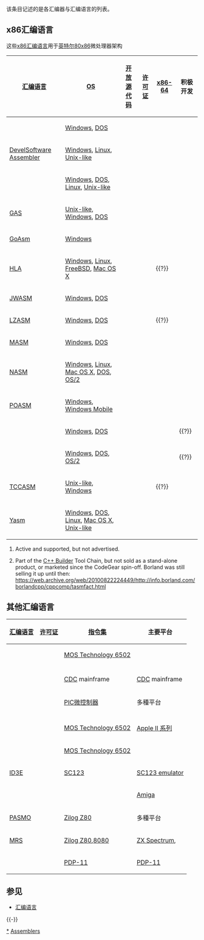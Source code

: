 {{noteTA
|G1=IT
|T=zh-hans:汇编器列表; zh-hant:組合語言列表;
|1=zh-hans:汇编语言; zh-hant:組合語言;
|2=zh-tw:授權條款; zh-hk:特許條款; zh-hans:许可证;
|3=zh-hant:電腦; zh-hans:计算机;
}}
该条目记述的是各汇编器与汇编语言的列表。

==x86汇编语言==
这些[[x86汇编语言|x86汇编语言]]用于[[英特尔|英特尔]][[x86|80x86]]微处理器架构
{| class="wikitable sortable" style="font-size: 85%; text-align: center"
! [[汇编语言|汇编语言]]
! [[操作系统|OS]]
! [[开放源代码|开放源代码]]
! [[软件许可证|许可证]]
! [[x86-64|x86-64]]
! 积极开发
|-
! {{tsl|en|A86 (software)|A86/A386}}
| [[Microsoft_Windows|Windows]], [[DOS|DOS]]
| {{no}}
| {{proprietary}}
| {{No}}
| {{No}}
|-
! [https://web.archive.org/web/20100314014217/http://www.develsoftware.com/index.php/en/download DevelSoftware Assembler]
| [[Microsoft_Windows|Windows]], [[Linux|Linux]], [[Unix-like|Unix-like]]
| {{no}}
| {{free|[[免费软件|免费软件]]}}
| {{yes}}
| {{yes}}
|-
! {{tsl|en|FASM}}
| [[Microsoft_Windows|Windows]], [[DOS|DOS]], [[Linux|Linux]], [[Unix-like|Unix-like]]
| {{yes}}
| {{free|[[BSD许可证|BSD许可证]]}}
| {{yes}}
| {{yes}}
|-
! [[GNU_Assembler|GAS]]
| [[Unix-like|Unix-like]], [[Microsoft_Windows|Windows]], [[DOS|DOS]]
| {{yes}}
| {{free|[[GNU通用公共许可证|GNU通用公共许可证]]}}
| {{yes}}
| {{yes}}
|-
! [https://web.archive.org/web/20090814061823/http://www.jorgon.freeserve.co.uk/ GoAsm]
| [[Microsoft_Windows|Windows]]
| {{no}}
| {{free|[[免费软件|免费软件]]}}
| {{yes}}
| {{yes}}
|-
! [[High_Level_Assembly|HLA]]
| [[Microsoft_Windows|Windows]], [[Linux|Linux]], [[FreeBSD|FreeBSD]], [[Mac_OS_X|Mac OS X]]
| {{yes}}
| {{free|[[公有领域|公有领域]]}}
| {{?}}
| {{yes}}
|-
! [https://web.archive.org/web/20141010153046/http://www.japheth.de/JWasm.html JWASM]
| [[Microsoft_Windows|Windows]], [[DOS|DOS]]
| {{yes}}
| {{free|{{tsl|en|Sybase Open Watcom Public Licence}}}}
| {{no}}
| {{yes}}
|-
! [https://web.archive.org/web/20090104203629/http://lzasm.hotbox.ru/ LZASM]
| [[Microsoft_Windows|Windows]], [[DOS|DOS]]
| {{no}}
| {{free|[[免费软件|免费软件]]}}
| {{?}}
| {{yes}}
|-
! [[MASM|MASM]]
| [[Microsoft_Windows|Windows]], [[DOS|DOS]]
| {{no}}
| {{proprietary}}
| {{yes}}
| {{yes}}{{ref|MASM}}
|-
! [[Netwide_Assembler|NASM]]
| [[Microsoft_Windows|Windows]], [[Linux|Linux]], [[Mac_OS_X|Mac OS X]], [[DOS|DOS]], [[OS/2|OS/2]]
| {{yes}}
| {{free|[[BSD许可证|BSD许可证]]}}
| {{yes}}
| {{yes}}
|-
! [[POASM|POASM]]
| [[Microsoft_Windows|Windows]], [[Windows_Mobile|Windows Mobile]]
| {{no}}
| {{free|[[免费软件|免费软件]]}}
| {{yes}}
| {{yes}}
|-
! {{tsl|en|Turbo Assembler|TASM}}
| [[Microsoft_Windows|Windows]], [[DOS|DOS]]
| {{no}}
| {{proprietary}}
| {{no}}
| {{?}}{{ref|TASM}}
|-
! {{tsl|en|Open Watcom Assembler|WASM}}
| [[Microsoft_Windows|Windows]], [[DOS|DOS]], [[OS/2|OS/2]]
| {{yes}}
| {{free|{{tsl|en|Sybase Open Watcom Public Licence}}}}
| {{no}}
| {{?}}
|-
! [[Tiny_C_Compiler|TCCASM]]
| [[Unix-like|Unix-like]], [[Microsoft_Windows|Windows]]
| {{yes}}
| {{free|[[LGPL|LGPL]]}}
| {{?}}
| {{yes}}
|-
! [[Yasm|Yasm]]
| [[Microsoft_Windows|Windows]], [[DOS|DOS]], [[Linux|Linux]], [[Mac_OS_X|Mac OS X]], [[Unix-like|Unix-like]]
| {{yes}}
| {{free|[[BSD许可证|BSD许可证]]}}
| {{yes}}
| {{yes}}
|}
# {{Note|MASM}} Active and supported, but not advertised.
# {{Note|TASM}} Part of the [[C++_Builder|C++ Builder]] Tool Chain, but not sold as a stand-alone product, or marketed since the CodeGear spin-off.  Borland was still selling it up until then: https://web.archive.org/web/20100822224449/http://info.borland.com/borlandcpp/cppcomp/tasmfact.html

== 其他汇编语言 ==
{| class="wikitable sortable" style="font-size: 85%; text-align: center"
! [[汇编语言|汇编语言]]
! [[软件许可证|许可证]]
! [[指令集|指令集]]
! 主要平台
|-
! {{tsl|en|Atari Assembler Editor}}
| {{proprietary}}
| [[MOS_Technology_6502|MOS Technology 6502]]
| {{tsl|en|Atari 8-bit family|雅達利8位元電腦家族}}
|-
! {{tsl|en|Babbage (programming language)|Babbage}}
| {{proprietary}}
| {{tsl|en|GEC 4000 series|GEC 4000 系列}}
| {{tsl|en|GEC 4000 series|GEC 4000 系列}}
|-
! {{tsl|en|COMPASS}}
| {{proprietary}}
| [[控制資料公司|CDC]] mainframe
| [[控制資料公司|CDC]] mainframe
|-
! {{tsl|en|GPUTILS|GPASM}}
| {{free|[[GPL|GPL]]}}
| [[PIC微控制器|PIC微控制器]]
| 多種平台
|-
! {{tsl|en|HLASM}}
| {{proprietary}}
| {{tsl|en|z/Architecture}}
| {{tsl|en|z/Architecture}}
|-
! {{tsl|en|Lazer's Interactive Symbolic Assembler|Lisa}}
| {{proprietary}}
| [[MOS_Technology_6502|MOS Technology 6502]]
| [[Apple_II_series|Apple II 系列]]
|-
! {{tsl|en|MAC/65}}
| {{proprietary}}
| [[MOS_Technology_6502|MOS Technology 6502]]
| {{tsl|en|Atari 8-bit family|雅達利8位元電腦家族}}
|-
! [[ID3E|ID3E]]
| {{free|免費供學術使用}}
| [[SC123|SC123]]
| [[SC123_emulator|SC123 emulator]]
|-
! {{tsl|en|ASM-One Macro Assembler|ASM-One}}
| {{free|[[免费软件|免费软件]]}}
| {{tsl|en|Motorola 68000 series|Motorola 680x0}}
| [[Amiga|Amiga]]
|-
! [[Pasmo|PASMO]]
| {{free|[[GPL|GPL]]}}
| [[Zilog_Z80|Zilog Z80]]
| 多種平台
|-
! [http://busy.speccy.cz/tvorba/mrs.htm MRS] {{Wayback|url=http://busy.speccy.cz/tvorba/mrs.htm |date=20111007080152 }}
| {{free|[[GPL|GPL]]}}
| [[Zilog_Z80|Zilog Z80]],[[Intel_8080|8080]]
| [[ZX_Spectrum|ZX Spectrum]], {{tsl|en|PMD 85|PMD-85}}
|-
! {{tsl|en|MACRO-11}}
| {{unknown}}
| [[PDP-11|PDP-11]]
| [[PDP-11|PDP-11]]
|}

== 参见 ==
* [[汇编语言|汇编语言]]

{{-}}
{{程序設計語言}}
{{X86汇编话题}}

[[Category:汇编语言|*]]
[[Category:软件列表|Assemblers]]